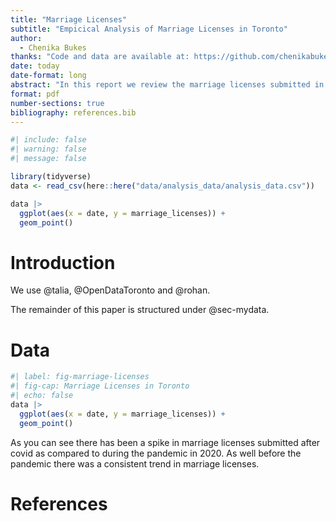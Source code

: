 ```yaml
---
title: "Marriage Licenses"
subtitle: "Empicical Analysis of Marriage Licenses in Toronto"
author: 
  - Chenika Bukes
thanks: "Code and data are available at: https://github.com/chenikabukes/MarriageLicenses"
date: today
date-format: long
abstract: "In this report we review the marriage licenses submitted in the year 2023 in Toronto civic regions. "
format: pdf
number-sections: true
bibliography: references.bib
---
```


```r
#| include: false
#| warning: false
#| message: false

library(tidyverse)
data <- read_csv(here::here("data/analysis_data/analysis_data.csv"))

data |>
  ggplot(aes(x = date, y = marriage_licenses)) + 
  geom_point()
```


# Introduction

We use @talia, @OpenDataToronto and @rohan.

The remainder of this paper is structured under @sec-mydata.



# Data {#sec-mydata}


```r
#| label: fig-marriage-licenses
#| fig-cap: Marriage Licenses in Toronto
#| echo: false
data |>
  ggplot(aes(x = date, y = marriage_licenses)) + 
  geom_point()

```

As you can see there has been a spike in marriage licenses submitted after covid as compared to during the pandemic in 2020. As well before the pandemic there was a consistent trend in marriage licenses. 


\newpage


# References


